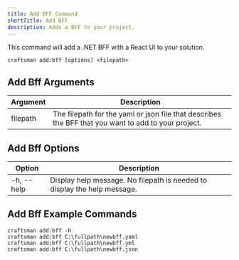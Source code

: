 ```yaml
---
title: Add BFF Command
shortTitle: Add BFF
description: Adds a BFF to your project.
---
```


This command will add a .NET BFF with a React UI to your solution.

```shell
craftsman add:bff [options] <filepath>
```

## Add Bff Arguments

| Argument | Description                                                                                         |
| -------- | --------------------------------------------------------------------------------------------------- |
| filepath | The filepath for the yaml or json file that describes the BFF that you want to add to your project. |

## Add Bff Options

| Option     | Description                                                              |
| ---------- | ------------------------------------------------------------------------ |
| -h, --help | Display help message. No filepath is needed to display the help message. |

## Add Bff Example Commands

```shell
craftsman add:bff -h
craftsman add:bff C:\fullpath\newbff.yaml
craftsman add:bff C:\fullpath\newbff.yml
craftsman add:bff C:\fullpath\newbff.json
```
